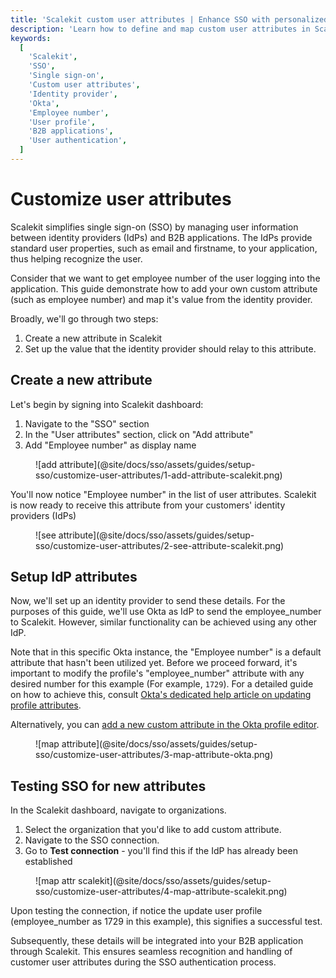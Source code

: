 ```yaml
---
title: 'Scalekit custom user attributes | Enhance SSO with personalized data'
description: 'Learn how to define and map custom user attributes in Scalekit, such as employee numbers, to enrich single sign-on (SSO) integrations and improve user management.'
keywords:
  [
    'Scalekit',
    'SSO',
    'Single sign-on',
    'Custom user attributes',
    'Identity provider',
    'Okta',
    'Employee number',
    'User profile',
    'B2B applications',
    'User authentication',
  ]
---
```


# Customize user attributes

Scalekit simplifies single sign-on (SSO) by managing user information between identity providers (IdPs) and B2B
applications. The IdPs provide standard user properties, such as email and firstname, to your application, thus helping
recognize the user.

Consider that we want to get employee number of the user logging into the application. This guide demonstrate how to add
your own custom attribute (such as employee number) and map it's value from the identity provider.

Broadly, we'll go through two steps:

1. Create a new attribute in Scalekit
2. Set up the value that the identity provider should relay to this attribute.

## Create a new attribute

Let's begin by signing into Scalekit dashboard:

1. Navigate to the "SSO" section
2. In the "User attributes" section, click on "Add attribute"
3. Add "Employee number" as display name

<figure>
  ![add attribute](@site/docs/sso/assets/guides/setup-sso/customize-user-attributes/1-add-attribute-scalekit.png)
</figure>

You'll now notice "Employee number" in the list of user attributes. Scalekit is now ready to receive this attribute from
your customers' identity providers (IdPs)

<figure>
  ![see attribute](@site/docs/sso/assets/guides/setup-sso/customize-user-attributes/2-see-attribute-scalekit.png)
</figure>

## Setup IdP attributes

Now, we'll set up an identity provider to send these details. For the purposes of this guide, we'll use Okta as IdP to
send the <SimpleCode>employee_number</SimpleCode> to Scalekit. However, similar functionality can be achieved using any
other IdP.

Note that in this specific Okta instance, the "Employee number" is a default attribute that hasn't been utilized yet.
Before we proceed forward, it's important to modify the profile's "employee_number" attribute with any desired number
for this example (For example, `1729`). For a detailed guide on how to achieve this, consult
[Okta's dedicated help article on updating profile attributes](https://help.okta.com/en-us/content/topics/users-groups-profiles/usgp-edit-user-attributes.htm#:~:text=Click%20the%20Profile%20tab).

Alternatively, you can
[add a new custom attribute in the Okta profile editor](https://help.okta.com/en-us/content/topics/users-groups-profiles/usgp-add-custom-user-attributes.htm#:~:text=In%20the%20Admin%20Console%20%2C%20go%20to%20Directory%20Profile%20Editor).

<figure>
  ![map attribute](@site/docs/sso/assets/guides/setup-sso/customize-user-attributes/3-map-attribute-okta.png)
</figure>

## Testing SSO for new attributes

In the Scalekit dashboard, navigate to organizations.

1. Select the organization that you'd like to add custom attribute.
2. Navigate to the SSO connection.
3. Go to **Test connection** - you'll find this if the IdP has already been established

<figure>
  ![map attr scalekit](@site/docs/sso/assets/guides/setup-sso/customize-user-attributes/4-map-attribute-scalekit.png)
</figure>
Upon testing the connection, if notice the update user profile (employee_number as 1729 in this example), this signifies
a successful test.

Subsequently, these details will be integrated into your B2B application through Scalekit. This ensures seamless
recognition and handling of customer user attributes during the SSO authentication process.
